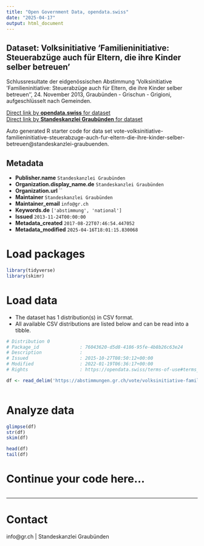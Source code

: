 ```yaml
---
title: "Open Government Data, opendata.swiss"
date: "2025-04-17"
output: html_document
---
```


## Dataset: Volksinitiative 'Familieninitiative: Steuerabzüge auch für Eltern, die ihre Kinder selber betreuen'

Schlussresultate der eidgenössischen Abstimmung 'Volksinitiative 'Familieninitiative: Steuerabzüge auch für Eltern, die ihre Kinder selber betreuen'', 24. November 2013, Graubünden - Grischun - Grigioni, aufgeschlüsselt nach Gemeinden.

[Direct link by **opendata.swiss** for dataset](https://opendata.swiss/de/dataset/volksinitiative-familieninitiative-steuerabzuge-auch-fur-eltern-die-ihre-kinder-selber-betreuen)<br>
[Direct link by **Standeskanzlei Graubünden** for dataset](https://abstimmungen.gr.ch/vote/volksinitiative-familieninitiative-steuerabzuge-auch-fur-eltern-die-ihre-kinder-selber-betreuen/data)

Auto generated R starter code for data set vote-volksinitiative-familieninitiative-steuerabzuge-auch-fur-eltern-die-ihre-kinder-selber-betreuen@standeskanzlei-graubuenden.

## Metadata

- **Publisher.name** `Standeskanzlei Graubünden`
- **Organization.display_name.de** `Standeskanzlei Graubünden`
- **Organization.url** ``
- **Maintainer** `Standeskanzlei Graubünden`
- **Maintainer_email** `info@gr.ch`
- **Keywords.de** `['abstimmung', 'national']`
- **Issued** `2013-11-24T00:00:00`
- **Metadata_created** `2017-08-22T07:46:54.447052`
- **Metadata_modified** `2025-04-16T18:01:15.830068`


# Load packages

```r

library(tidyverse)
library(skimr)

```

# Load data

-   The dataset has 1 distribution(s) in CSV format.
-   All available CSV distributions are listed below and can be read into a tibble.

```r

# Distribution 0
# Package_id               : 76043620-d5d8-4186-95fe-4b8b26c63e24
# Description              : 
# Issued                   : 2015-10-27T08:50:12+00:00
# Modified                 : 2022-01-19T06:36:17+00:00
# Rights                   : https://opendata.swiss/terms-of-use#terms_by

df <- read_delim('https://abstimmungen.gr.ch/vote/volksinitiative-familieninitiative-steuerabzuge-auch-fur-eltern-die-ihre-kinder-selber-betreuen/data-csv')



```

# Analyze data

```r

glimpse(df)
str(df)
skim(df)

head(df)
tail(df)

```

# Continue your code here...

```r

```

------------------------------------------------------------------------

# Contact

info@gr.ch | Standeskanzlei Graubünden
